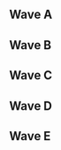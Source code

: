 {{DISPLAYTITLE:Smash Factor 6: ''Melee'' Singles Pools}}
{{Smash Factor 6 Melee Tabs|This=2}}
==Wave A==
{{Box|start|padding=2em}}
==={{HiddenSort|A1}}===
{{GroupTableStart |Bracket A1|width=300px}}
{{GroupTableSlot|Herrán|flag=mx|win_m=7|lose_m=0|place=1|bg=up|go={{advance|Smash Factor/6/Melee/Singles Round 2 Pools#Winners Bracket}}}}
{{GroupTableSlot|KRIS-|flag=mx|win_m=5|lose_m=2|place=2|bg=up|go={{advance|Smash Factor/6/Melee/Singles Round 2 Pools#Winners Bracket}}}}
{{GroupTableSlot|4D|flag=us|win_m=5|lose_m=2|place=3|bg=up|go={{advance|Smash Factor/6/Melee/Singles Round 2 Pools#Winners Bracket}}}}
{{GroupTableSlot|Nevarxard|flag=fr|win_m=4|lose_m=3|place=4|bg=up|go={{advance|Smash Factor/6/Melee/Singles Round 2 Pools#Winners Bracket}}}}
{{GroupTableSlot|Pimp|flag=mx|win_m=4|lose_m=3|place=5|bg=down}}
{{GroupTableSlot|Eduz|flag=mx|win_m=2|lose_m=5|place=6|bg=down}}
{{GroupTableSlot|J|flag=mx|win_m=1|lose_m=6|place=7|bg=down}}
{{GroupTableSlot|Fen|flag=mx|win_m=0|lose_m=7|place=8|bg=down}}
{{GroupTableEnd}}
{{Box|break|padding=2em}}

==={{HiddenSort|A2}}===
{{GroupTableStart |Bracket A2|width=300px}}
{{GroupTableSlot|Cotorra|flag=mx|win_m=6|lose_m=1|place=1|bg=up|go={{advance|Smash Factor/6/Melee/Singles Round 2 Pools#Winners Bracket}}}}
{{GroupTableSlot|007|flag=mx|win_m=6|lose_m=1|place=2|bg=up|go={{advance|Smash Factor/6/Melee/Singles Round 2 Pools#Winners Bracket}}}}
{{GroupTableSlot|Kuku|flag=mx|win_m=4|lose_m=3|place=3|bg=up|go={{advance|Smash Factor/6/Melee/Singles Round 2 Pools#Winners Bracket}}}}
{{GroupTableSlot|GimR|flag=us|win_m=4|lose_m=3|place=4|bg=up|go={{advance|Smash Factor/6/Melee/Singles Round 2 Pools#Winners Bracket}}}}
{{GroupTableSlot|Suoh|flag=mx|win_m=3|lose_m=4|place=5|bg=down}}
{{GroupTableSlot|Siva|flag=mx|win_m=2|lose_m=5|place=6|bg=down}}
{{GroupTableSlot|Army|flag=mx|win_m=2|lose_m=5|place=7|bg=down}}
{{GroupTableSlot|TONY!|flag=mx|win_m=1|lose_m=6|place=8|bg=down}}
{{GroupTableEnd}}
{{Box|break|padding=2em}}

==={{HiddenSort|A3}}===
{{GroupTableStart |Bracket A3|width=300px}}
{{GroupTableSlot|Rael|flag=mx|win_m=7|lose_m=0|place=1|bg=up|go={{advance|Smash Factor/6/Melee/Singles Round 2 Pools#Winners Bracket}}}}
{{GroupTableSlot|Kyb|flag=mx|win_m=6|lose_m=1|place=2|bg=up|go={{advance|Smash Factor/6/Melee/Singles Round 2 Pools#Winners Bracket}}}}
{{GroupTableSlot|PB&J|flag=us|win_m=5|lose_m=2|place=3|bg=up|go={{advance|Smash Factor/6/Melee/Singles Round 2 Pools#Winners Bracket}}}}
{{GroupTableSlot|cpu|flag=mx|win_m=4|lose_m=3|place=4|bg=up|go={{advance|Smash Factor/6/Melee/Singles Round 2 Pools#Winners Bracket}}}}
{{GroupTableSlot|liquidSoundtrip|flag=mx|win_m=3|lose_m=4|place=5|bg=down}}
{{GroupTableSlot|Benjamingil007|flag=mx|win_m=2|lose_m=5|place=6|bg=down}}
{{GroupTableSlot|Vyral|flag=mx|win_m=1|lose_m=6|place=7|bg=down}}
{{GroupTableSlot|Pollo a la Koka Kola|flag=mx|win_m=0|lose_m=7|place=8|bg=down}}
{{GroupTableEnd}}
{{Box|end}}

==Wave B==
{{Box|start|padding=2em}}
==={{HiddenSort|B1}}===
{{GroupTableStart |Bracket B1|width=300px}}
{{GroupTableSlot|SFAT|flag=us|win_m=7|lose_m=0|place=1|bg=up|go={{advance|Smash Factor/6/Melee/Singles Round 2 Pools#Winners Bracket}}}}
{{GroupTableSlot|Chetto|flag=mx|win_m=6|lose_m=1|place=2|bg=up|go={{advance|Smash Factor/6/Melee/Singles Round 2 Pools#Winners Bracket}}}}
{{GroupTableSlot|Spooky|flag=mx|win_m=5|lose_m=2|place=3|bg=up|go={{advance|Smash Factor/6/Melee/Singles Round 2 Pools#Winners Bracket}}}}
{{GroupTableSlot|Achuk|flag=mx|win_m=4|lose_m=3|place=4|bg=up|go={{advance|Smash Factor/6/Melee/Singles Round 2 Pools#Winners Bracket}}}}
{{GroupTableSlot|chino|flag=mx|win_m=3|lose_m=4|place=5|bg=down}}
{{GroupTableSlot|Colgate|flag=pa|win_m=1|lose_m=6|place=6|bg=down}}
{{GroupTableSlot|NiNi|flag=mx|win_m=1|lose_m=6|place=7|bg=down}}
{{GroupTableSlot|MerySawa|flag=mx|win_m=1|lose_m=6|place=8|bg=down}}
{{GroupTableEnd}}
{{Box|break|padding=2em}}

==={{HiddenSort|B2}}===
{{GroupTableStart |Bracket B2|width=300px}}
{{GroupTableSlot|Eddy Mexico|flag=mx|win_m=7|lose_m=0|place=1|bg=up|go={{advance|Smash Factor/6/Melee/Singles Round 2 Pools#Winners Bracket}}}}
{{GroupTableSlot|Serge|flag=mx|win_m=6|lose_m=1|place=2|bg=up|go={{advance|Smash Factor/6/Melee/Singles Round 2 Pools#Winners Bracket}}}}
{{GroupTableSlot|Edgar|flag=mx|win_m=5|lose_m=2|place=3|bg=up|go={{advance|Smash Factor/6/Melee/Singles Round 2 Pools#Winners Bracket}}}}
{{GroupTableSlot|Mako|flag=mx|win_m=4|lose_m=3|place=4|bg=up|go={{advance|Smash Factor/6/Melee/Singles Round 2 Pools#Winners Bracket}}}}
{{GroupTableSlot|VaqueroJP|flag=mx|win_m=3|lose_m=4|place=5|bg=down}}
{{GroupTableSlot|wacho|flag=mx|win_m=2|lose_m=5|place=6|bg=down}}
{{GroupTableSlot|Playboi|flag=mx|win_m=1|lose_m=6|place=7|bg=down}}
{{GroupTableSlot|Oedipus|flag=mx|win_m=0|lose_m=7|place=8|bg=down}}
{{GroupTableEnd}}
{{Box|break|padding=2em}}

==={{HiddenSort|B3}}===
{{GroupTableStart |Bracket B3|width=300px}}
{{GroupTableSlot|MCMike|flag=mx|win_m=7|lose_m=0|place=1|bg=up|go={{advance|Smash Factor/6/Melee/Singles Round 2 Pools#Winners Bracket}}}}
{{GroupTableSlot|Reloco|flag=mx|win_m=5|lose_m=2|place=2|bg=up|go={{advance|Smash Factor/6/Melee/Singles Round 2 Pools#Winners Bracket}}}}
{{GroupTableSlot|KaiJú ArleX|flag=mx|win_m=5|lose_m=2|place=3|bg=up|go={{advance|Smash Factor/6/Melee/Singles Round 2 Pools#Winners Bracket}}}}
{{GroupTableSlot|LicAlvinsen|flag=mx|win_m=5|lose_m=2|place=4|bg=up|go={{advance|Smash Factor/6/Melee/Singles Round 2 Pools#Winners Bracket}}}}
{{GroupTableSlot|ReBe|flag=mx|win_m=3|lose_m=4|place=5|bg=down}}
{{GroupTableSlot|Azero|flag=mx|win_m=2|lose_m=5|place=6|bg=down}}
{{GroupTableSlot|Toun|flag=mx|win_m=1|lose_m=6|place=7|bg=down}}
{{GroupTableSlot|eX.chuck|flag=mx|win_m=0|lose_m=7|place=8|bg=down}}
{{GroupTableEnd}}
{{Box|break|padding=2em}}

==={{HiddenSort|B4}}===
{{GroupTableStart |Bracket B4|width=300px}}
{{GroupTableSlot|Aza|flag=mx|win_m=7|lose_m=0|place=1|bg=up|go={{advance|Smash Factor/6/Melee/Singles Round 2 Pools#Winners Bracket}}}}
{{GroupTableSlot|Fist Mexico|flag=mx|win_m=6|lose_m=1|place=2|bg=up|go={{advance|Smash Factor/6/Melee/Singles Round 2 Pools#Winners Bracket}}}}
{{GroupTableSlot|ZouL|flag=mx|win_m=5|lose_m=2|place=3|bg=up|go={{advance|Smash Factor/6/Melee/Singles Round 2 Pools#Winners Bracket}}}}
{{GroupTableSlot|Gambs|flag=mx|win_m=4|lose_m=3|place=4|bg=up|go={{advance|Smash Factor/6/Melee/Singles Round 2 Pools#Winners Bracket}}}}
{{GroupTableSlot|Stevegil007|flag=mx|win_m=3|lose_m=4|place=5|bg=down}}
{{GroupTableSlot|TheZone|flag=mx|win_m=2|lose_m=5|place=6|bg=down}}
{{GroupTableSlot|M1nus|flag=mx|win_m=1|lose_m=6|place=7|bg=down}}
{{GroupTableSlot|kai|flag=mx|win_m=0|lose_m=7|place=8|bg=down}}
{{GroupTableEnd}}
{{Box|end}}

==Wave C==
{{Box|start|padding=2em}}
==={{HiddenSort|C1}}===
{{GroupTableStart |Bracket C1|width=300px}}
{{GroupTableSlot|Bimbo|flag=mx|win_m=7|lose_m=0|place=1|bg=up|go={{advance|Smash Factor/6/Melee/Singles Round 2 Pools#Winners Bracket}}}}
{{GroupTableSlot|DASH|flag=mx|win_m=6|lose_m=1|place=2|bg=up|go={{advance|Smash Factor/6/Melee/Singles Round 2 Pools#Winners Bracket}}}}
{{GroupTableSlot|Fer0ne|flag=mx|win_m=5|lose_m=2|place=3|bg=up|go={{advance|Smash Factor/6/Melee/Singles Round 2 Pools#Winners Bracket}}}}
{{GroupTableSlot|Iron|flag=pe|win_m=4|lose_m=3|place=4|bg=up|go={{advance|Smash Factor/6/Melee/Singles Round 2 Pools#Winners Bracket}}}}
{{GroupTableSlot|poyo|flag=mx|win_m=3|lose_m=4|place=5|bg=down}}
{{GroupTableSlot|Zepe|flag=mx|win_m=2|lose_m=5|place=6|bg=down}}
{{GroupTableSlot|Uvas|flag=mx|win_m=1|lose_m=6|place=7|bg=down}}
{{GroupTableSlot|Probanza|flag=mx|win_m=0|lose_m=7|place=8|bg=down}}
{{GroupTableEnd}}
{{Box|break|padding=2em}}

==={{HiddenSort|C2}}===
{{GroupTableStart |Bracket C2|width=300px}}
{{GroupTableSlot|Dream|flag=mx|win_m=7|lose_m=0|place=1|bg=up|go={{advance|Smash Factor/6/Melee/Singles Round 2 Pools#Winners Bracket}}}}
{{GroupTableSlot|Beiker|flag=mx|win_m=6|lose_m=1|place=2|bg=up|go={{advance|Smash Factor/6/Melee/Singles Round 2 Pools#Winners Bracket}}}}
{{GroupTableSlot|D1|flag=us|win_m=5|lose_m=2|place=3|bg=up|go={{advance|Smash Factor/6/Melee/Singles Round 2 Pools#Winners Bracket}}}}
{{GroupTableSlot|AGMA|flag=mx|win_m=4|lose_m=3|place=4|bg=up|go={{advance|Smash Factor/6/Melee/Singles Round 2 Pools#Winners Bracket}}}}
{{GroupTableSlot|JorgeDxMaster|flag=mx|win_m=3|lose_m=4|place=5|bg=down}}
{{GroupTableSlot|Lugia|flag=mx|win_m=2|lose_m=5|place=6|bg=down}}
{{GroupTableSlot|$aul|flag=mx|win_m=1|lose_m=6|place=7|bg=down}}
{{GroupTableSlot|MeepBleeep|flag=mx|win_m=0|lose_m=7|place=8|bg=down}}
{{GroupTableEnd}}
{{Box|break|padding=2em}}

==={{HiddenSort|C3}}===
{{GroupTableStart |Bracket C3|width=300px}}
{{GroupTableSlot|Lengüitas|flag=mx|win_m=7|lose_m=0|place=1|bg=up|go={{advance|Smash Factor/6/Melee/Singles Round 2 Pools#Winners Bracket}}}}
{{GroupTableSlot|El Link|flag=mx|win_m=6|lose_m=1|place=2|bg=up|go={{advance|Smash Factor/6/Melee/Singles Round 2 Pools#Winners Bracket}}}}
{{GroupTableSlot|Frap|flag=mx|win_m=5|lose_m=2|place=3|bg=up|go={{advance|Smash Factor/6/Melee/Singles Round 2 Pools#Winners Bracket}}}}
{{GroupTableSlot|Mauricio|flag=mx|win_m=4|lose_m=3|place=4|bg=up|go={{advance|Smash Factor/6/Melee/Singles Round 2 Pools#Winners Bracket}}}}
{{GroupTableSlot|Ac!d|flag=mx|win_m=3|lose_m=4|place=5|bg=down}}
{{GroupTableSlot|Marax|flag=mx|win_m=2|lose_m=5|place=6|bg=down}}
{{GroupTableSlot|Navi|flag=mx|win_m=1|lose_m=6|place=7|bg=down}}
{{GroupTableSlot|Nan|flag=mx|win_m=0|lose_m=7|place=8|bg=down}}
{{GroupTableEnd}}
{{Box|end}}

==Wave D==
{{Box|start|padding=2em}}
==={{HiddenSort|D1}}===
{{GroupTableStart |Bracket D1|width=300px}}
{{GroupTableSlot|n0ne|flag=ni|win_m=7|lose_m=0|place=1|bg=up|go={{advance|Smash Factor/6/Melee/Singles Round 2 Pools#Winners Bracket}}}}
{{GroupTableSlot|Minerali|flag=mx|win_m=6|lose_m=1|place=2|bg=up|go={{advance|Smash Factor/6/Melee/Singles Round 2 Pools#Winners Bracket}}}}
{{GroupTableSlot|ATUN|flag=mx|win_m=5|lose_m=2|place=3|bg=up|go={{advance|Smash Factor/6/Melee/Singles Round 2 Pools#Winners Bracket}}}}
{{GroupTableSlot|Adineri|flag=zw|win_m=4|lose_m=3|place=4|bg=up|go={{advance|Smash Factor/6/Melee/Singles Round 2 Pools#Winners Bracket}}}}
{{GroupTableSlot|UltraNihil|flag=mx|win_m=3|lose_m=4|place=5|bg=down}}
{{GroupTableSlot|ZeTha|flag=mx|win_m=2|lose_m=5|place=6|bg=down}}
{{GroupTableSlot|RedBrick|flag=mx|win_m=1|lose_m=6|place=7|bg=down}}
{{GroupTableSlot|Gg|flag=mx|win_m=0|lose_m=7|place=8|bg=down}}
{{GroupTableEnd}}
{{Box|break|padding=2em}}

==={{HiddenSort|D2}}===
{{GroupTableStart |Bracket D2|width=300px}}
{{GroupTableSlot|Cuak|flag=mx|win_m=7|lose_m=0|place=1|bg=up|go={{advance|Smash Factor/6/Melee/Singles Round 2 Pools#Winners Bracket}}}}
{{GroupTableSlot|RAZED G|flag=mx|win_m=5|lose_m=2|place=2|bg=up|go={{advance|Smash Factor/6/Melee/Singles Round 2 Pools#Winners Bracket}}}}
{{GroupTableSlot|Lex|flag=mx|win_m=5|lose_m=2|place=3|bg=up|go={{advance|Smash Factor/6/Melee/Singles Round 2 Pools#Winners Bracket}}}}
{{GroupTableSlot|Alfonso|flag=mx|win_m=4|lose_m=3|place=4|bg=up|go={{advance|Smash Factor/6/Melee/Singles Round 2 Pools#Winners Bracket}}}}
{{GroupTableSlot|CaboMini|flag=mx|win_m=4|lose_m=3|place=5|bg=down}}
{{GroupTableSlot|Arath|flag=mx|win_m=2|lose_m=5|place=6|bg=down}}
{{GroupTableSlot|n0us|flag=mx|win_m=1|lose_m=6|place=7|bg=down}}
{{GroupTableSlot|Maxinho|flag=br|win_m=0|lose_m=7|place=8|bg=down}}
{{GroupTableEnd}}
{{Box|end}}

==Wave E==
{{Box|start|padding=2em}}
==={{HiddenSort|E1}}===
{{GroupTableStart |Bracket E1|width=300px}}
{{GroupTableSlot|The Moon|flag=us|win_m=7|lose_m=0|place=1|bg=up|go={{advance|Smash Factor/6/Melee/Singles Round 2 Pools#Winners Bracket}}}}
{{GroupTableSlot|F4X|flag=pe|win_m=6|lose_m=1|place=2|bg=up|go={{advance|Smash Factor/6/Melee/Singles Round 2 Pools#Winners Bracket}}}}
{{GroupTableSlot|Foxy|flag=mx|win_m=5|lose_m=2|place=3|bg=up|go={{advance|Smash Factor/6/Melee/Singles Round 2 Pools#Winners Bracket}}}}
{{GroupTableSlot|Tavo|flag=mx|win_m=4|lose_m=3|place=4|bg=up|go={{advance|Smash Factor/6/Melee/Singles Round 2 Pools#Winners Bracket}}}}
{{GroupTableSlot|Roy|flag=mx|win_m=3|lose_m=4|place=5|bg=down}}
{{GroupTableSlot|Myxo|flag=mx|win_m=2|lose_m=5|place=6|bg=down}}
{{GroupTableSlot|Naineo|flag=mx|win_m=1|lose_m=6|place=7|bg=down}}
{{GroupTableSlot|Maru|flag=mx|win_m=0|lose_m=7|place=8|bg=down}}
{{GroupTableEnd}}
{{Box|break|padding=2em}}

==={{HiddenSort|E2}}===
{{GroupTableStart |Bracket E2|width=300px}}
{{GroupTableSlot|JAVI|flag=mx|win_m=7|lose_m=0|place=1|bg=up|go={{advance|Smash Factor/6/Melee/Singles Round 2 Pools#Winners Bracket}}}}
{{GroupTableSlot|Sauris|flag=mx|win_m=5|lose_m=2|place=2|bg=up|go={{advance|Smash Factor/6/Melee/Singles Round 2 Pools#Winners Bracket}}}}
{{GroupTableSlot|Tete|flag=mx|win_m=4|lose_m=3|place=3|bg=up|go={{advance|Smash Factor/6/Melee/Singles Round 2 Pools#Winners Bracket}}}}
{{GroupTableSlot|Don Papi|flag=mx|win_m=4|lose_m=3|place=4|bg=up|go={{advance|Smash Factor/6/Melee/Singles Round 2 Pools#Winners Bracket}}}}
{{GroupTableSlot|Megaman|flag=us|win_m=3|lose_m=4|place=5|bg=down}}
{{GroupTableSlot|Method|flag=ca|win_m=2|lose_m=5|place=6|bg=down}}
{{GroupTableSlot|LA DIVA #1|flag=mx|win_m=2|lose_m=5|place=7|bg=down}}
{{GroupTableSlot|lambjack|flag=mx|win_m=1|lose_m=6|place=8|bg=down}}
{{GroupTableEnd}}
{{Box|break|padding=2em}}

==={{HiddenSort|E3}}===
{{GroupTableStart |Bracket E3|width=300px}}
{{GroupTableSlot|.jpg|flag=mx|win_m=7|lose_m=0|place=1|bg=up|go={{advance|Smash Factor/6/Melee/Singles Round 2 Pools#Winners Bracket}}}}
{{GroupTableSlot|Lazh|flag=mx|win_m=6|lose_m=1|place=2|bg=up|go={{advance|Smash Factor/6/Melee/Singles Round 2 Pools#Winners Bracket}}}}
{{GroupTableSlot|Mariony|flag=|win_m=5|lose_m=2|place=3|bg=up|go={{advance|Smash Factor/6/Melee/Singles Round 2 Pools#Winners Bracket}}}}
{{GroupTableSlot|HELA|flag=mx|win_m=4|lose_m=3|place=4|bg=up|go={{advance|Smash Factor/6/Melee/Singles Round 2 Pools#Winners Bracket}}}}
{{GroupTableSlot|Cachis|flag=mx|win_m=3|lose_m=4|place=5|bg=down}}
{{GroupTableSlot|Sheikan|flag=mx|win_m=2|lose_m=5|place=6|bg=down}}
{{GroupTableSlot|Ale|flag=mx|win_m=1|lose_m=6|place=7|bg=down}}
{{GroupTableSlot|Mr.L|flag=mx|win_m=0|lose_m=7|place=8|bg=down}}
{{GroupTableEnd}}
{{Box|break|padding=2em}}

==={{HiddenSort|E4}}===
{{GroupTableStart |Bracket E4|width=300px}}
{{GroupTableSlot|S2J|flag=us|win_m=7|lose_m=0|place=1|bg=up|go={{advance|Smash Factor/6/Melee/Singles Round 2 Pools#Winners Bracket}}}}
{{GroupTableSlot|Pinillos|flag=mx|win_m=6|lose_m=1|place=2|bg=up|go={{advance|Smash Factor/6/Melee/Singles Round 2 Pools#Winners Bracket}}}}
{{GroupTableSlot|The WeX|flag=mx|win_m=5|lose_m=2|place=3|bg=up|go={{advance|Smash Factor/6/Melee/Singles Round 2 Pools#Winners Bracket}}}}
{{GroupTableSlot|Cobs|flag=mx|win_m=4|lose_m=3|place=4|bg=up|go={{advance|Smash Factor/6/Melee/Singles Round 2 Pools#Winners Bracket}}}}
{{GroupTableSlot|Kid A|flag=mx|win_m=3|lose_m=4|place=5|bg=down}}
{{GroupTableSlot|the brawlers|flag=mx|win_m=2|lose_m=5|place=6|bg=down}}
{{GroupTableSlot|Dennot|flag=mx|win_m=1|lose_m=6|place=7|bg=down}}
{{GroupTableSlot|Kavant|flag=mx|win_m=0|lose_m=7|place=8|bg=down}}
{{GroupTableEnd}}
{{Box|end}}
